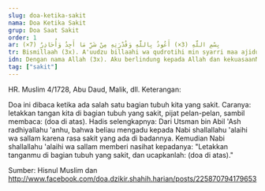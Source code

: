 ```yaml
---
slug: doa-ketika-sakit
nama: Doa Ketika Sakit
grup: Doa Saat Sakit
order: 1
ar: بِسْمِ اللَّهِ (3×) أَعُوذُ بِاللَّهِ وَقُدْرَتِهِ مِنْ شَرِّ مَا أَجِدُ وَأُحَاذِرُ (7×)
tr: Bismillaah (3x). A'uudzu billaahi wa qudrotihi min syarri maa ajidu wa uhaadzir (7x).
idn: Dengan nama Allah (3x). Aku berlindung kepada Allah dan kekuasaanNya, dari kejahatan sesuatu yang aku jumpai dan aku khawatirkan (7x).
tag: ["sakit"]
---
```


HR. Muslim 4/1728, Abu Daud, Malik, dll.
Keterangan:

Doa ini dibaca ketika ada salah satu bagian tubuh kita yang sakit.
Caranya: letakkan tangan kita di bagian tubuh yang sakit, pijat pelan-pelan, sambil membaca: (doa di atas).
Hadis selengkapnya:
Dari Utsman bin Abil 'Ash radhiyallahu 'anhu, bahwa beliau mengadu kepada Nabi shallallahu 'alaihi wa sallam karena rasa sakit yang ada di badannya. Kemudian Nabi shallallahu 'alaihi wa sallam memberi nasihat kepadanya: "Letakkan tanganmu di bagian tubuh yang sakit, dan ucapkanlah: (doa di atas)."


Sumber: Hisnul Muslim dan http://www.facebook.com/doa.dzikir.shahih.harian/posts/225870794179653
